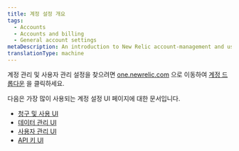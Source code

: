 ```yaml
---
title: 계정 설정 개요
tags:
  - Accounts
  - Accounts and billing
  - General account settings
metaDescription: An introduction to New Relic account-management and user-management settings.
translationType: machine
---
```


계정 관리 및 사용자 관리 설정을 찾으려면 [one.newrelic.com](https://one.newrelic.com) 으로 이동하여 [계정 드롭다운](/docs/using-new-relic/welcome-new-relic/get-started/glossary/#account-dropdown) 을 클릭하세요.

다음은 가장 많이 사용되는 계정 설정 UI 페이지에 대한 문서입니다.

* [청구 및 사용 UI](/docs/accounts/accounts-billing/new-relic-one-pricing-billing/billing-ui)
* [데이터 관리 UI](/docs/data-apis/manage-data/manage-your-data)
* [사용자 관리 UI](/docs/accounts/original-accounts-billing/original-users-roles/overview-user-models/#docs)
* [API 키 UI](/docs/apis/intro-apis/new-relic-api-keys)